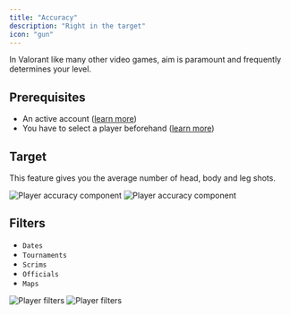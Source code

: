 ```yaml
---
title: "Accuracy"
description: "Right in the target"
icon: "gun"
---
```


In Valorant like many other video games, aim is paramount and frequently determines your level.

## Prerequisites

- An active account ([learn more](/get-started/setup))
- You have to select a player beforehand ([learn more](/core/player/root))

## Target

This feature gives you the average number of head, body and leg shots.

<Frame>
    <img
        className="block dark:hidden"
        src="./images/accuracy/component.png"
        alt="Player accuracy component"
    />
    <img
        className="hidden dark:block"
        src="./images/accuracy/component.png"
        alt="Player accuracy component"
    />
</Frame>

## Filters

- `Dates`
- `Tournaments`
- `Scrims`
- `Officials`
- `Maps`

<Frame>
    <img
        className="block dark:hidden"
        src="./images/accuracy/filters.png"
        alt="Player filters"
    />
    <img
        className="hidden dark:block"
        src="./images/accuracy/filters.png"
        alt="Player filters"
    />
</Frame>